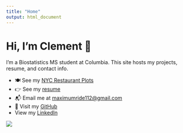 ```yaml
---
title: "Home"
output: html_document
---
```


# Hi, I’m Clement 👋

I’m a Biostatistics MS student at Columbia. This site hosts my projects, resume, and contact info.


- 🍽️ See my [NYC Restaurant Plots](rest_inspec_dashboard.html)
- 👉 See my [resume](resume.html)
- 📬 Email me at [maximumride112@gmail.com](mailto:maximumride112@gmail.com)
- 🐙 Visit my [GitHub](https://github.com/clementiaboo)
- View my [LinkedIn](https://www.linkedin.com/in/clement-li-881696a4/)

![](https://shortpixel.com/blog/wp-content/uploads/2023/12/nyan-cat.gif)
